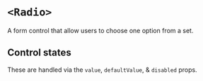 


<Meta of={Stories} />

# `<Radio>`

A form control that allow users to choose one option from a set.

<FakeCanvas>
  <Radio label="I hope you don’t regret checking me" />
</FakeCanvas>

<FieldArgTypes of={Radio} wrapper="CheckedField" reactDocs="input" />

## Control states

These are handled via the `value`, `defaultValue`, & `disabled` props.

<Canvas of={Stories.AllControlStates} sourceState="shown" />

<FieldLayoutAndSizing of={Radio} wrapper="CheckedField" stories={Stories} />
